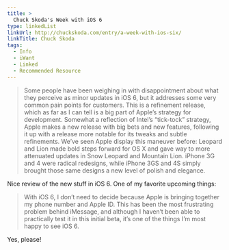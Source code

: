 ```yaml
---
title: >
  Chuck Skoda's Week with iOS 6
type: linkedList
linkUrl: http://chuckskoda.com/entry/a-week-with-ios-six/
linkTitle: Chuck Skoda
tags:
  - Info
  - iWant
  - Linked
  - Recommended Resource
---
```


> Some people have been weighing in with disappointment about what they perceive as minor updates in iOS 6, but it addresses some very common pain points for customers. This is a refinement release, which as far as I can tell is a big part of Apple’s strategy for development. Somewhat a reflection of Intel’s “tick-tock” strategy, Apple makes a new release with big bets and new features, following it up with a release more notable for its tweaks and subtle refinements. We’ve seen Apple display this maneuver before: Leopard and Lion made bold steps forward for OS X and gave way to more attenuated updates in Snow Leopard and Mountain Lion. iPhone 3G and 4 were radical redesigns, while iPhone 3GS and 4S simply brought those same designs a new level of polish and elegance.

Nice review of the new stuff in iOS 6. One of my favorite upcoming things:

> With iOS 6, I don’t need to decide because Apple is bringing together my phone number and Apple ID. This has been the most frustrating problem behind iMessage, and although I haven’t been able to practically test it in this initial beta, it’s one of the things I’m most happy to see iOS 6.

Yes, please!
